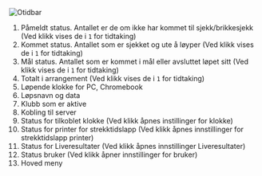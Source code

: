 
![Otidbar](/img/otid_bar_forklaring.png)


1. Påmeldt status. Antallet er de om ikke har kommet til sjekk/brikkesjekk (Ved klikk vises de i `1` for tidtaking)
2. Kommet status. Antallet som er sjekket og ute å løyper (Ved klikk vises de i `1` for tidtaking)
3. Mål status. Antallet som er kommet i mål eller avsluttet løpet sitt (Ved klikk vises de i `1` for tidtaking)
4. Totalt i arrangement (Ved klikk vises de i `1` for tidtaking)
5. Løpende klokke for PC, Chromebook
6. Løpsnavn og data
7. Klubb som er aktive
8. Kobling til server
9. Status for tilkoblet klokke (Ved klikk åpnes instillinger for klokke)
10. Status for printer for strekktidslapp (Ved klikk åpnes innstillinger for strekktidslapp printer)
11. Status for Liveresultater (Ved klikk åpnes innstillinger Liveresultater)
12. Status bruker (Ved klikk åpner innstillinger for bruker)
11. Hoved meny